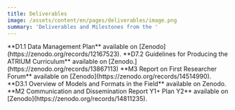 ```yaml
---
title: Deliverables
image: /assets/content/en/pages/deliverables/image.png
summary: 'Deliverables and Milestones from the '
---
```

<Thumbnail src="/assets/content/en/pages/deliverables/screenshot-2025-01-15-at-09.53.55.png">
  **D1.1 Data Management Plan** available on [Zenodo](https://zenodo.org/records/12167523).
</Thumbnail>

<Thumbnail src="/assets/content/en/pages/deliverables/d7.2-curriculum.png">
  **D7.2 Guidelines for Producing the ATRIUM Curriculum** available on [Zenodo.](https://zenodo.org/records/13867113)
</Thumbnail>

<Thumbnail src="/assets/content/en/pages/deliverables/screenshot-2025-01-15-at-09.51.11.png">
  **M3 Report on First Researcher Forum** available on [Zenodo](https://zenodo.org/records/14514990).
</Thumbnail>

<Thumbnail src="/assets/content/en/pages/deliverables/screenshot-2025-01-15-at-09.50.00.png">
  **D3.1 Overview of Models and Formats in the Field** available on <Link link={{"discriminant":"external","value":"https://zenodo.org/records/14575783"}}>Zenodo</Link>.
</Thumbnail>

<Thumbnail src="/assets/content/en/pages/deliverables/screenshot-2025-02-05-at-16.46.20.png">
  **M2 Communication and Dissemination Report Y1+ Plan Y2** available on [Zenodo](https://zenodo.org/records/14811235).&#x20;
</Thumbnail>
